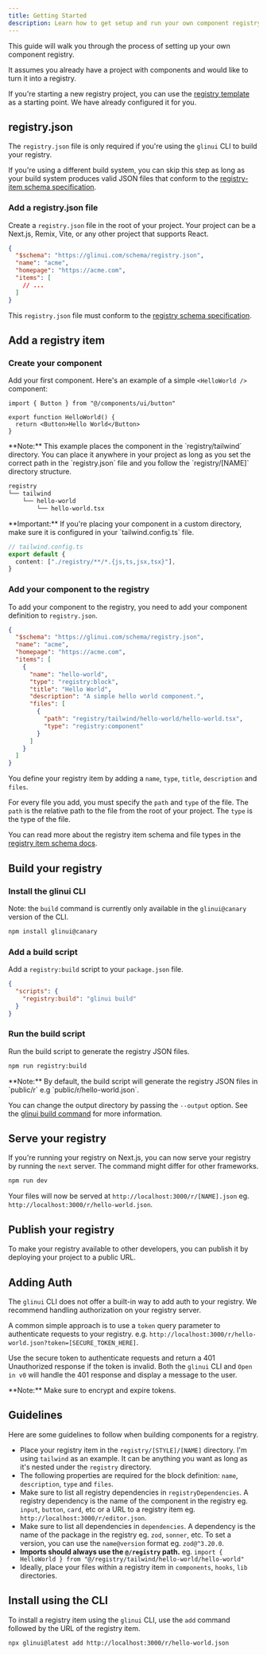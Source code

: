 ```yaml
---
title: Getting Started
description: Learn how to get setup and run your own component registry.
---
```


This guide will walk you through the process of setting up your own component registry.

It assumes you already have a project with components and would like to turn it into a registry.

If you're starting a new registry project, you can use the [registry template](https://github.com/glinr-ui/registry-template) as a starting point. We have already configured it for you.

## registry.json

The `registry.json` file is only required if you're using the `glinui` CLI to build your registry.

If you're using a different build system, you can skip this step as long as your build system produces valid JSON files that conform to the [registry-item schema specification](/docs/registry/registry-item-json).

<Steps>

### Add a registry.json file

Create a `registry.json` file in the root of your project. Your project can be a Next.js, Remix, Vite, or any other project that supports React.

```json title="registry.json" showLineNumbers
{
  "$schema": "https://glinui.com/schema/registry.json",
  "name": "acme",
  "homepage": "https://acme.com",
  "items": [
    // ...
  ]
}
```

This `registry.json` file must conform to the [registry schema specification](/docs/registry/registry-json).

</Steps>

## Add a registry item

<Steps>

### Create your component

Add your first component. Here's an example of a simple `<HelloWorld />` component:

```tsx title="registry/tailwind/hello-world/hello-world.tsx" showLineNumbers
import { Button } from "@/components/ui/button"

export function HelloWorld() {
  return <Button>Hello World</Button>
}
```

<Callout className="mt-6">
  **Note:** This example places the component in the `registry/tailwind`
  directory. You can place it anywhere in your project as long as you set the
  correct path in the `registry.json` file and you follow the `registry/[NAME]`
  directory structure.
</Callout>

```txt
registry
└── tailwind
    └── hello-world
        └── hello-world.tsx
```

<Callout className="mt-6 [&_[data-rehype-pretty-code-title]]:pt-1 [&_pre]:mb-0">
  **Important:** If you're placing your component in a custom directory, make
  sure it is configured in your `tailwind.config.ts` file.

```ts showLineNumbers
// tailwind.config.ts
export default {
  content: ["./registry/**/*.{js,ts,jsx,tsx}"],
}
```

</Callout>

### Add your component to the registry

To add your component to the registry, you need to add your component definition to `registry.json`.

```json title="registry.json" showLineNumbers {6-17}
{
  "$schema": "https://glinui.com/schema/registry.json",
  "name": "acme",
  "homepage": "https://acme.com",
  "items": [
    {
      "name": "hello-world",
      "type": "registry:block",
      "title": "Hello World",
      "description": "A simple hello world component.",
      "files": [
        {
          "path": "registry/tailwind/hello-world/hello-world.tsx",
          "type": "registry:component"
        }
      ]
    }
  ]
}
```

You define your registry item by adding a `name`, `type`, `title`, `description` and `files`.

For every file you add, you must specify the `path` and `type` of the file. The `path` is the relative path to the file from the root of your project. The `type` is the type of the file.

You can read more about the registry item schema and file types in the [registry item schema docs](/docs/registry/registry-item-json).

</Steps>

## Build your registry

<Steps>

### Install the glinui CLI

Note: the `build` command is currently only available in the `glinui@canary` version of the CLI.

```bash
npm install glinui@canary
```

### Add a build script

Add a `registry:build` script to your `package.json` file.

```json title="package.json" showLineNumbers
{
  "scripts": {
    "registry:build": "glinui build"
  }
}
```

### Run the build script

Run the build script to generate the registry JSON files.

```bash
npm run registry:build
```

<Callout className="mt-6">
  **Note:** By default, the build script will generate the registry JSON files
  in `public/r` e.g `public/r/hello-world.json`.

You can change the output directory by passing the `--output` option. See the [glinui build command](/docs/cli#build) for more information.

</Callout>

</Steps>

## Serve your registry

If you're running your registry on Next.js, you can now serve your registry by running the `next` server. The command might differ for other frameworks.

```bash
npm run dev
```

Your files will now be served at `http://localhost:3000/r/[NAME].json` eg. `http://localhost:3000/r/hello-world.json`.

## Publish your registry

To make your registry available to other developers, you can publish it by deploying your project to a public URL.

## Adding Auth

The `glinui` CLI does not offer a built-in way to add auth to your registry. We recommend handling authorization on your registry server.

A common simple approach is to use a `token` query parameter to authenticate requests to your registry. e.g. `http://localhost:3000/r/hello-world.json?token=[SECURE_TOKEN_HERE]`.

Use the secure token to authenticate requests and return a 401 Unauthorized response if the token is invalid. Both the `glinui` CLI and `Open in v0` will handle the 401 response and display a message to the user.

<Callout className="mt-6">
  **Note:** Make sure to encrypt and expire tokens.
</Callout>

## Guidelines

Here are some guidelines to follow when building components for a registry.

- Place your registry item in the `registry/[STYLE]/[NAME]` directory. I'm using `tailwind` as an example. It can be anything you want as long as it's nested under the `registry` directory.
- The following properties are required for the block definition: `name`, `description`, `type` and `files`.
- Make sure to list all registry dependencies in `registryDependencies`. A registry dependency is the name of the component in the registry eg. `input`, `button`, `card`, etc or a URL to a registry item eg. `http://localhost:3000/r/editor.json`.
- Make sure to list all dependencies in `dependencies`. A dependency is the name of the package in the registry eg. `zod`, `sonner`, etc. To set a version, you can use the `name@version` format eg. `zod@^3.20.0`.
- **Imports should always use the `@/registry` path.** eg. `import { HelloWorld } from "@/registry/tailwind/hello-world/hello-world"`
- Ideally, place your files within a registry item in `components`, `hooks`, `lib` directories.

## Install using the CLI

To install a registry item using the `glinui` CLI, use the `add` command followed by the URL of the registry item.

```bash
npx glinui@latest add http://localhost:3000/r/hello-world.json
```
